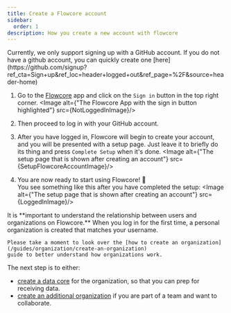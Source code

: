 ```yaml
---
title: Create a Flowcore account
sidebar:
  order: 1
description: How you create a new account with flowcore
---
```



<Card title="GitHub" icon="github">
    Currently, we only support signing up with a GitHub account. If you do not have a github account, you can quickly
    create one
    [here](https://github.com/signup?ref_cta=Sign+up&ref_loc=header+logged+out&ref_page=%2F&source=header-home)
</Card>

1. Go to the [Flowcore](https://flowcore.io) app and click on the `Sign in` button in the top right corner.
<Image alt={"The Flowcore App with the sign in button highlighted"} src={NotLoggedInImage}/>

2. Then proceed to log in with your GitHub account.

3. After you have logged in, Flowcore will begin to create your account, and you will be presented with a setup page. Just leave it to briefly do its thing and press `Complete Setup` when it's done.
<Image alt={"The setup page that is shown after creating an account"} src={SetupFlowcoreAccountImage}/>

4. You are now ready to start using Flowcore! 🎉<br/>
You see something like this after you have completed the setup:
<Image alt={"The setup page that is shown after creating an account"} src={LoggedInImage}/>


<Card title="Relationship between users and organizations" icon="information">
    It is **important to understand the relationship between users and organizations on Flowcore.** When you log in for
    the first time, a personal organization is created that matches your username.

    Please take a moment to look over the [how to create an organization](/guides/organization/create-an-organization)
    guide to better understand how organizations work.
</Card>

The next step is to either:
- [create a data core](/guides/data-core/create-data-core) for the organization, so that you can prep for receiving data.
- [create an additional organization](/guides/organization/create-an-organization) if you are part of a team and want to collaborate.